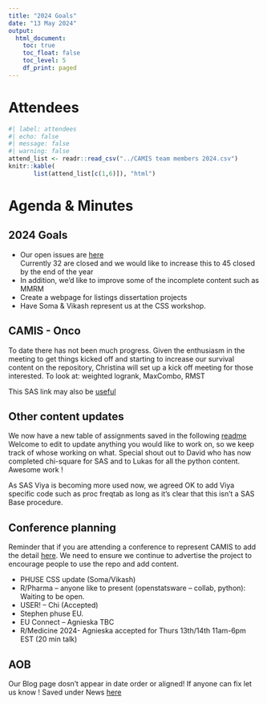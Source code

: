 ```yaml
---
title: "2024 Goals"
date: "13 May 2024"
output:
  html_document: 
    toc: true
    toc_float: false
    toc_level: 5
    df_print: paged
---
```


# Attendees

```r
#| label: attendees
#| echo: false
#| message: false
#| warning: false
attend_list <- readr::read_csv("../CAMIS team members 2024.csv")
knitr::kable(
       list(attend_list[c(1,6)]), "html")
```

# Agenda & Minutes

## 2024 Goals

-   Our open issues are [here](https://github.com/PSIAIMS/CAMIS/issues)\
    Currently 32 are closed and we would like to increase this to 45 closed by the end of the year
-   In addition, we'd like to improve some of the incomplete content such as MMRM
-   Create a webpage for listings dissertation projects
-   Have Soma & Vikash represent us at the CSS workshop.

## CAMIS - Onco

To date there has not been much progress. Given the enthusiasm in the meeting to get things kicked off and starting to increase our survival content on the repository, Christina will set up a kick off meeting for those interested. To look at: weighted logrank, MaxCombo, RMST

This SAS link may also be [useful](https://support.sas.com/documentation/onlinedoc/stat/151/kaplan.pdf)

## Other content updates

We now have a new table of assignments saved in the following [readme](https://github.com/PSIAIMS/CAMIS/tree/main/non_website_content) Welcome to edit to update anything you would like to work on, so we keep track of whose working on what. Special shout out to David who has now completed chi-square for SAS and to Lukas for all the python content. Awesome work !

As SAS Viya is becoming more used now, we agreed OK to add Viya specific code such as proc freqtab as long as it's clear that this isn't a SAS Base procedure.

## Conference planning

Reminder that if you are attending a conference to represent CAMIS to add the detail [here](https://psiaims.github.io/CAMIS/Conferences.html). We need to ensure we continue to advertise the project to encourage people to use the repo and add content.

-   PHUSE CSS update (Soma/Vikash)
-   R/Pharma -- anyone like to present (openstatsware -- collab, python): Waiting to be open.
-   USER! -- Chi (Accepted)
-   Stephen phuse EU.
-   EU Connect -- Agnieska TBC
-   R/Medicine 2024- Agnieska accepted for Thurs 13th/14th 11am-6pm EST (20 min talk)

## AOB

Our Blog page dosn't appear in date order or aligned! If anyone can fix let us know ! Saved under News [here](https://psiaims.github.io/CAMIS/blogs/)
